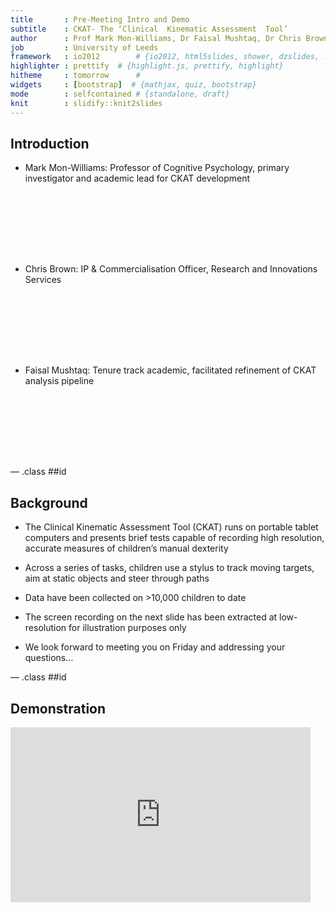 ```yaml
---
title       : Pre-Meeting Intro and Demo
subtitle    : CKAT- The ‘Clinical  Kinematic Assessment  Tool’
author      : Prof Mark Mon-Williams, Dr Faisal Mushtaq, Dr Chris Brown
job         : University of Leeds
framework   : io2012        # {io2012, html5slides, shower, dzslides, ...}
highlighter : prettify  # {highlight.js, prettify, highlight}
hitheme     : tomorrow      # 
widgets     : [bootstrap]  # {mathjax, quiz, bootstrap}
mode        : selfcontained # {standalone, draft}
knit        : slidify::knit2slides
---
```


## Introduction

* Mark Mon-Williams: Professor of Cognitive Psychology, primary investigator and academic lead for CKAT development
<div style="position: relative; left: 16700; top: 0px; z-index:200">
<img src='assets/img/monwilliams.jpg' height="100px" width="100px">
</div>

* Chris Brown: IP & Commercialisation Officer, Research and Innovations Services 
<div style="position: relative; left: 16700; top: 0px; z-index:200">
<img src='assets/img/brown.jpg' height="100px" width="100px">
</div>

* Faisal Mushtaq: Tenure track academic, facilitated refinement of CKAT analysis pipeline
<div style="position: relative; left: 16700; top: 0px; z-index:200">
<img src='assets/img/mushtaq.png' height="100px" width="100px">
</div>

--- .class ##id 

## Background

* The Clinical Kinematic Assessment Tool (CKAT) runs on portable tablet computers and presents brief tests capable of recording high resolution, accurate measures of children’s manual dexterity 

* Across a series of tasks, children use a stylus to track moving targets, aim at static objects and steer through paths

* Data have been collected on >10,000 children to date 

* The screen recording on the next slide has been extracted at low-resolution for illustration purposes only

* We look forward to meeting you on Friday and addressing your questions...

--- .class ##id 

## Demonstration

<iframe width="480" height="280" src="https://www.youtube.com/embed/fY-vcn6iYZE" frameborder="0"></iframe> 